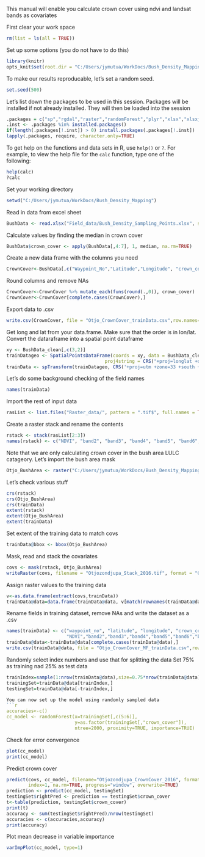 This manual will enable you calculate crown cover using ndvi and landsat bands as covariates

First clear your work space
```r
rm(list = ls(all = TRUE))
```

Set up some options (you do not have to do this)
```r
library(knitr)
opts_knit$set(root.dir = "C:/Users/jymutua/WorkDocs/Bush_Density_Mapping")
```

To make our results reproducable, let's set a random seed.
```r
set.seed(500)
```

Let's list down the packages to be used in this session. Packages will be installed if not already installed.
They will then be loaded into the session
```r
.packages = c("sp","rgdal","raster","randomForest","plyr","xlsx","xlsxjars","dplyr","caret","car")
.inst <- .packages %in% installed.packages()
if(length(.packages[!.inst]) > 0) install.packages(.packages[!.inst])
lapply(.packages, require, character.only=TRUE)
```

To get help on the functions and data sets in R, use `help()` or `?`. For example, to view the help file for the `calc` function, type one of the following:
```r
help(calc)
?calc
```

Set your working directory
```r
setwd("C:/Users/jymutua/WorkDocs/Bush_Density_Mapping")
```

Read in data from excel sheet
```r
BushData <- read.xlsx("Field_data/Bush_Density_Sampling_Points.xlsx", sheetName = "BushDensity", header=TRUE)
```

Calculate values by finding the median in crown cover
```r
BushData$crown_cover <- apply(BushData[,4:7], 1, median, na.rm=TRUE)
```

Create a new data frame with the columns you need
```r
CrownCover<-BushData[,c("Waypoint_No","Latitude","Longitude", "crown_cover")]
```

Round columns and remove NAs
```r
CrownCover<-CrownCover %>% mutate_each(funs(round(.,0)), crown_cover)
CrownCover<-CrownCover[complete.cases(CrownCover),]
```

Export data to .csv
```r
write.csv(CrownCover, file = "Otjo_CrownCover_trainData.csv",row.names=FALSE)
```

Get long and lat from your data.frame. Make sure that the order is in lon/lat.
Convert the dataraframe into a spatial point dataframe
```r
xy <- BushData_clean[,c(3,2)]
trainDatageo <- SpatialPointsDataFrame(coords = xy, data = BushData_clean,
                                    proj4string = CRS("+proj=longlat +datum=WGS84"))
trainData <- spTransform(trainDatageo, CRS('+proj=utm +zone=33 +south +datum=WGS84'))
```

Let's do some background checking of the field names
```r
names(trainData)
```

Import the rest of input data
```r
rasList <- list.files("Raster_data/", pattern = ".tif$", full.names = TRUE)
```

Create a raster stack and rename the contents
```r
rstack <- stack(rasList[2:3])
names(rstack) <- c("NDVI", "band2", "band3", "band4", "band5", "band6", "band7")
```

Note that we are only calculating crown cover in the bush area LULC catageory. Let's
import the bush area mask
```r
Otjo_BushArea <- raster("C:/Users/jymutua/WorkDocs/Bush_Density_Mapping/Raster_data/Other_data/Otjozondjupa_BushArea_2016.tif")
```

Let's check various stuff
```r
crs(rstack)
crs(Otjo_BushArea)
crs(trainData)
extent(rstack)
extent(Otjo_BushArea)
extent(trainData)
```

Set extent of the training data to match covs
```r
trainData@bbox <- bbox(Otjo_BushArea)
```

Mask, read and stack the covariates
```r
covs <- mask(rstack, Otjo_BushArea)
writeRaster(covs, filename = "Otjozondjupa_Stack_2016.tif", format = "GTiff", overwrite = TRUE)
```

Assign raster values to the training data
```r
v<-as.data.frame(extract(covs,trainData))
trainData@data=data.frame(trainData@data, v[match(rownames(trainData@data),rownames(v)),])
```

Rename fields in training dataset, remove NAs and write the dataset as a .csv
```r
names(trainData) <- c("waypoint_no", "latitude", "longitude", "crown_cover", 
                      "NDVI","band2","band3","band4","band5","band6","band7")
trainData@data<-trainData@data[complete.cases(trainData@data),]
write.csv(trainData@data, file = "Otjo_CrownCover_MF_trainData.csv",row.names=FALSE)
```

Randomly select index numbers and use that for splitting the data
Set 75% as training nad 25% as test data
```r
trainIndex=sample(1:nrow(trainData@data),size=0.75*nrow(trainData@data))
trainingSet=trainData@data[trainIndex,]
testingSet=trainData@data[-trainIndex,]

You can now set up the model using randomly sampled data
```r
accuracies<-c()
cc_model <- randomForest(x=trainingSet[,c(5:6)],
                         y=as.factor(trainingSet[,"crown_cover"]), 
                         ntree=2000, proximity=TRUE, importance=TRUE)
````

Check for error convergence
```r
plot(cc_model)
print(cc_model)
```

Predict crown cover
```r
predict(covs, cc_model, filename="Otjozondjupa_CrownCover_2016", format='GTiff', type="response", 
        index=1, na.rm=TRUE, progress="window", overwrite=TRUE)
prediction <- predict(cc_model, testingSet)
testingSet$rightPred <- prediction == testingSet$crown_cover
t<-table(prediction, testingSet$crown_cover)
print(t)
accuracy <- sum(testingSet$rightPred)/nrow(testingSet)
accuracies <- c(accuracies,accuracy)
print(accuracy)
```

Plot mean decrease in variable importance
```r
varImpPlot(cc_model, type=1)
```
